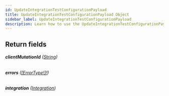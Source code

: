 ```yaml
---
id: UpdateIntegrationTestConfigurationPayload
title: UpdateIntegrationTestConfigurationPayload Object
sidebar_label: UpdateIntegrationTestConfigurationPayload
description: Learn how to use the UpdateIntegrationTestConfigurationPayload Object for Builder's API.
---
```


## Return fields

###### <b>clientMutationId</b> ([String](/composer/builder/api/schema/scalar/String.mdx))

###### <b>errors</b> ([[ErrorType!]!](/composer/builder/api/schema/object/ErrorType.mdx))

###### <b>integration</b> ([Integration](/composer/builder/api/schema/object/Integration.mdx))
